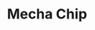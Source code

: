 ---
title: "Mecha Chip"
meta_title: "Mecha Chip craft"
description: "Craft de Mecha Chip"
rank: "s"
draft: false
name: "Mecha Chip"
recipe_img: "https://wiki.pokexgames.com/images/3/35/Mecha_Chip.png"
level: 100
craft_time: 172800
result: 1
value_npc: 1
ingredients:
  - name: "Metal Jaw"
    quantity: 200
    item_img: "https://wiki.pokexgames.com/images/f/f7/Metal_Jaw.png"
    value_npc: 1
  - name: "Bone Shield"
    quantity: 2
    item_img: "https://wiki.pokexgames.com/images/a/af/Bone_Shield.png"
    value_npc: 1
  - name: "Pawn"
    quantity: 200
    item_img: "https://wiki.pokexgames.com/images/f/f4/Pawn.png"
    value_npc: 1
  - name: "Gem Star"
    quantity: 30
    item_img: "https://wiki.pokexgames.com/images/e/eb/Gem_Star.png"
    value_npc: 1
  - name: "Metal Stone"
    quantity: 1
    item_img: "https://wiki.pokexgames.com/images/b/b9/MetalStone.png"
    value_npc: 1
  - name: "Strong Nature Energy"
    quantity: 12
    item_img: "https://wiki.pokexgames.com/images/5/5f/Strong_Nature_Energy.png"
    value_npc: 1
---